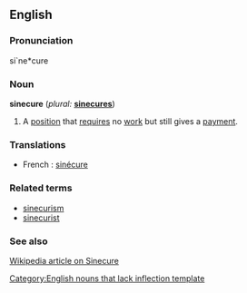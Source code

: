 ==English==

===Pronunciation===
si`ne*cure

===Noun===
'''sinecure'''  (''plural:'' '''[[sinecures]]''')

# A [[position]] that [[require]]s no [[work]] but still gives a [[payment]].

===Translations===
*French : [[sinécure]]

===Related terms===
* [[sinecurism]]
* [[sinecurist]]

===See also===
[http://en.wikipedia.org/wiki/Sinecure Wikipedia article on Sinecure]

[[Category:English nouns that lack inflection template]]